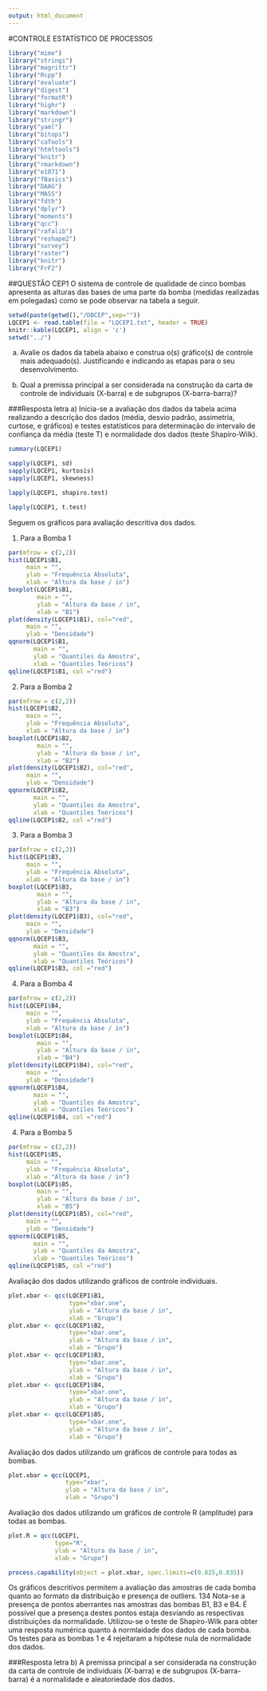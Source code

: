 ```yaml
---
output: html_document
---
```

#CONTROLE ESTATÍSTICO DE PROCESSOS
```r
library("mime")
library("stringi")
library("magrittr") 
library("Rcpp")
library("evaluate")
library("digest")
library("formatR")
library("highr")
library("markdown")
library("stringr")
library("yaml")
library("bitops")
library("caTools")
library("htmltools")
library("knitr")
library("rmarkdown")
library("e1071")
library("fBasics")
library("DAAG")
library("MASS")
library("fdth")
library("dplyr")
library("moments")
library("qcc")
library("rafalib")
library("reshape2")
library("survey")
library("raster")
library("knitr")
library("FrF2")
```

##QUESTÃO CEP1
O sistema de controle de qualidade de cinco bombas apresenta as alturas das bases de uma parte da bomba (medidas realizadas em polegadas) como se pode observar na tabela a seguir.

```r
setwd(paste(getwd(),"/DBCEP",sep=""))
LQCEP1 <- read.table(file = "LQCEP1.txt", header = TRUE)
knitr::kable(LQCEP1, align = 'c')
setwd("../")
```

a) Avalie os dados da tabela abaixo e construa o(s) gráfico(s) de controle mais adequado(s). Justificando e indicando as etapas para o seu desenvolvimento.

b) Qual a premissa principal a ser considerada na construção da carta de controle de individuais (X-barra) e de subgrupos (X-barra-barra)?

###Resposta letra a)
Inicia-se a avaliação dos dados da tabela acima realizando a descrição dos dados (média, desvio padrão, assimetria, curtose, e gráficos) e testes estatísticos para determinação do intervalo de confiança da média (teste T) e normalidade dos dados (teste Shapiro-Wilk).
```r
summary(LQCEP1)

sapply(LQCEP1, sd)
sapply(LQCEP1, kurtosis)
sapply(LQCEP1, skewness)

lapply(LQCEP1, shapiro.test)

lapply(LQCEP1, t.test)
```

Seguem os gráficos para avaliação descritiva dos dados.

1. Para a Bomba 1

```r
par(mfrow = c(2,2))
hist(LQCEP1$B1,
     main = "",
     ylab = "Frequência Absoluta",
     xlab = "Altura da base / in")
boxplot(LQCEP1$B1,
        main = "",
        ylab = "Altura da base / in",
        xlab = "B1")
plot(density(LQCEP1$B1), col="red",
     main = "",
     ylab = "Densidade")
qqnorm(LQCEP1$B1,
       main = "",
       ylab = "Quantiles da Amostra",
       xlab = "Quantiles Teóricos")
qqline(LQCEP1$B1, col ="red")
```

2. Para a Bomba 2

```r
par(mfrow = c(2,2))
hist(LQCEP1$B2,
     main = "",
     ylab = "Frequência Absoluta",
     xlab = "Altura da base / in")
boxplot(LQCEP1$B2,
        main = "",
        ylab = "Altura da base / in",
        xlab = "B2")
plot(density(LQCEP1$B2), col="red",
     main = "",
     ylab = "Densidade")
qqnorm(LQCEP1$B2,
       main = "",
       ylab = "Quantiles da Amostra",
       xlab = "Quantiles Teóricos")
qqline(LQCEP1$B2, col ="red")
```

3. Para a Bomba 3

```r
par(mfrow = c(2,2))
hist(LQCEP1$B3,
     main = "",
     ylab = "Frequência Absoluta",
     xlab = "Altura da base / in")
boxplot(LQCEP1$B3,
        main = "",
        ylab = "Altura da base / in",
        xlab = "B3")
plot(density(LQCEP1$B3), col="red",
     main = "",
     ylab = "Densidade")
qqnorm(LQCEP1$B3,
       main = "",
       ylab = "Quantiles da Amostra",
       xlab = "Quantiles Teóricos")
qqline(LQCEP1$B3, col ="red")
```

4. Para a Bomba 4

```r
par(mfrow = c(2,2))
hist(LQCEP1$B4,
     main = "",
     ylab = "Frequência Absoluta",
     xlab = "Altura da base / in")
boxplot(LQCEP1$B4,
        main = "",
        ylab = "Altura da base / in",
        xlab = "B4")
plot(density(LQCEP1$B4), col="red",
     main = "",
     ylab = "Densidade")
qqnorm(LQCEP1$B4,
       main = "",
       ylab = "Quantiles da Amostra",
       xlab = "Quantiles Teóricos")
qqline(LQCEP1$B4, col ="red")
```

4. Para a Bomba 5

```r
par(mfrow = c(2,2))
hist(LQCEP1$B5,
     main = "",
     ylab = "Frequência Absoluta",
     xlab = "Altura da base / in")
boxplot(LQCEP1$B5,
        main = "",
        ylab = "Altura da base / in",
        xlab = "B5")
plot(density(LQCEP1$B5), col="red",
     main = "",
     ylab = "Densidade")
qqnorm(LQCEP1$B5,
       main = "",
       ylab = "Quantiles da Amostra",
       xlab = "Quantiles Teóricos")
qqline(LQCEP1$B5, col ="red")
```

Avaliação dos dados utilizando gráficos de controle individuais.

```r
plot.xbar <- qcc(LQCEP1$B1,
                 type="xbar.one",
                 ylab = "Altura da base / in",
                 xlab = "Grupo")
plot.xbar <- qcc(LQCEP1$B2,
                 type="xbar.one",
                 ylab = "Altura da base / in",
                 xlab = "Grupo")
plot.xbar <- qcc(LQCEP1$B3,
                 type="xbar.one",
                 ylab = "Altura da base / in",
                 xlab = "Grupo")
plot.xbar <- qcc(LQCEP1$B4,
                 type="xbar.one",
                 ylab = "Altura da base / in",
                 xlab = "Grupo")
plot.xbar <- qcc(LQCEP1$B5,
                 type="xbar.one",
                 ylab = "Altura da base / in",
                 xlab = "Grupo")
```

Avaliação dos dados utilizando um gráficos de controle para todas as bombas.

```r
plot.xbar = qcc(LQCEP1,
                type="xbar",
                ylab = "Altura da base / in",
                xlab = "Grupo")
```

Avaliação dos dados utilizando um gráficos de controle R (amplitude) para todas as bombas.

```r
plot.R = qcc(LQCEP1,
             type="R",
             ylab = "Altura da base / in",
             xlab = "Grupo")

process.capability(object = plot.xbar, spec.limits=c(0.825,0.835))
```

Os gráficos descritívos permitem a avaliação das amostras de cada bomba quanto ao formato da distribuição e presença de outliers. 134 Nota-se a presença de pontos aberrantes nas amostras das bombas B1, B3 e B4. É possível que a presença destes pontos estaja desviando as respectivas distribuições da normalidade. Utilizou-se o teste de Shapiro-Wilk para obter uma resposta numérica quanto à normlaidade dos dados de cada bomba. Os testes para as bombas 1 e 4 rejeitaram a hipótese nula de normalidade dos dados. 

###Resposta letra b)
A premissa principal a ser considerada na construção da carta de controle de individuais (X-barra) e de subgrupos (X-barra-barra) é a normalidade e aleatoriedade dos dados.